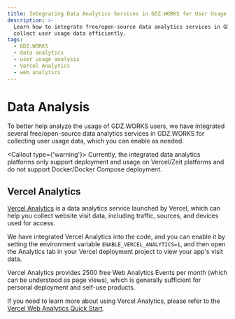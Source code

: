 ```yaml
---
title: Integrating Data Analytics Services in GDZ.WORKS for User Usage Analysis
description: >-
  Learn how to integrate free/open-source data analytics services in GDZ.WORKS to
  collect user usage data efficiently.
tags:
  - GDZ.WORKS
  - data analytics
  - user usage analysis
  - Vercel Analytics
  - web analytics
---
```


# Data Analysis

To better help analyze the usage of GDZ.WORKS users, we have integrated several free/open-source data analytics services in GDZ.WORKS for collecting user usage data, which you can enable as needed.

<Callout type={'warning'}>
  Currently, the integrated data analytics platforms only support deployment and usage on
  Vercel/Zeit platforms and do not support Docker/Docker Compose deployment.
</Callout>

## Vercel Analytics

[Vercel Analytics](https://vercel.com/analytics) is a data analytics service launched by Vercel, which can help you collect website visit data, including traffic, sources, and devices used for access.

We have integrated Vercel Analytics into the code, and you can enable it by setting the environment variable `ENABLE_VERCEL_ANALYTICS=1`, and then open the Analytics tab in your Vercel deployment project to view your app's visit data.

Vercel Analytics provides 2500 free Web Analytics Events per month (which can be understood as page views), which is generally sufficient for personal deployment and self-use products.

If you need to learn more about using Vercel Analytics, please refer to the [Vercel Web Analytics Quick Start](https://vercel.com/docs/analytics/quickstart).
